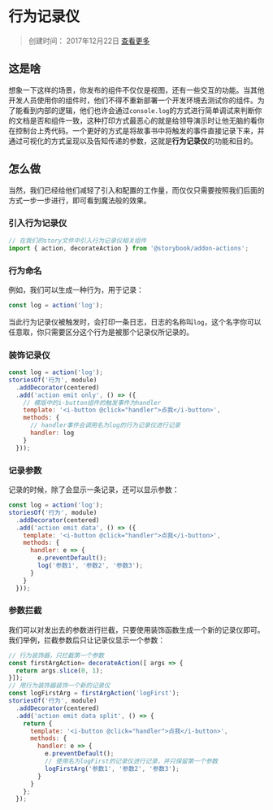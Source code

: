
<Meta title="故事书/插件/官方/Actions(行为)" />

行为记录仪
========

> 创建时间： 2017年12月22日 [查看更多](https://github.com/storybooks/storybook/tree/master/addons/actions "addon-actions")

## 这是啥

想象一下这样的场景，你发布的组件不仅仅是视图，还有一些交互的功能。当其他开发人员使用你的组件时，他们不得不重新部署一个开发环境去测试你的组件。为了能看到内部的逻辑，他们也许会通过`console.log`的方式进行简单调试来判断你的文档是否和组件一致，这种打印方式最恶心的就是给领导演示时让他无脑的看你在控制台上秀代码。一个更好的方式是将故事书中将触发的事件直接记录下来，并通过可视化的方式呈现以及告知传递的参数，这就是**行为记录仪**的功能和目的。

## 怎么做

当然，我们已经给他们减轻了引入和配置的工作量，而仅仅只需要按照我们后面的方式一步一步进行，即可看到魔法般的效果。

### 引入行为记录仪

```javascript
// 在我们的story文件中引入行为记录仪相关组件
import { action, decorateAction } from '@storybook/addon-actions';
```

### 行为命名

例如，我们可以生成一种行为，用于记录：

```javascript
const log = action('log');
```

当此行为记录仪被触发时，会打印一条日志，日志的名称叫`log`，这个名字你可以任意取，你只需要区分这个行为是被那个记录仪所记录的。

### 装饰记录仪

```javascript
const log = action('log');
storiesOf('行为', module)
  .addDecorator(centered)
  .add('action emit only', () => ({
    // 模版中的i-button组件的触发事件为handler
    template: '<i-button @click="handler">点我</i-button>',
    methods: {
      // handler事件会调用名为log的行为记录仪进行记录
      handler: log
    }
  }));
```

### 记录参数

记录的时候，除了会显示一条记录，还可以显示参数：

```javascript
const log = action('log');
storiesOf('行为', module)
  .addDecorator(centered)
  .add('action emit data', () => ({
    template: '<i-button @click="handler">点我</i-button>',
    methods: {
      handler: e => {
        e.preventDefault();
        log('参数1', '参数2', '参数3');
      }
    }
  }));
```

### 参数拦截

我们可以对发出去的参数进行拦截，只要使用装饰函数生成一个新的记录仪即可。我们举例，拦截参数后只让记录仪显示一个参数：

```javascript
// 行为装饰器，只拦截第一个参数
const firstArgAction= decorateAction([ args => {
  return args.slice(0, 1);
}]);
// 用行为装饰器装饰一个新的记录仪
const logFirstArg = firstArgAction('logFirst');
storiesOf('行为', module)
  .addDecorator(centered)
  .add('action emit data split', () => {
    return {
      template: '<i-button @click="handler">点我</i-button>',
      methods: {
        handler: e => {
          e.preventDefault();
          // 使用名为logFirst的记录仪进行记录，并只保留第一个参数
          logFirstArg('参数1', '参数2', '参数3');
        }
      }
    };
  });
```